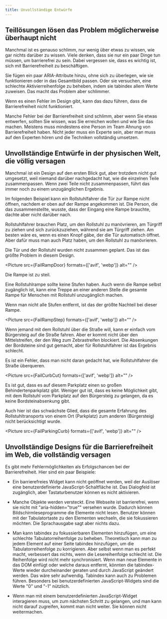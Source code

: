 ```yaml
---
title: Unvollständige Entwürfe
---
```




## Teillösungen lösen das Problem möglicherweise überhaupt nicht

Manchmal ist es genauso schlimm, nur wenig über etwas zu wissen, wie gar nichts darüber zu wissen. Viele denken, dass sie nur ein
paar Dinge tun müssen, um barrierefrei zu sein. Dabei vergessen sie, dass es wichtig ist, sich mit Barrierefreiheit zu beschäftigen.

Sie fügen ein paar ARIA-Attribute hinzu, ohne sich zu überlegen, wie sie funktionieren oder in das Gesamtbild passen. Oder sie
versuchen, eine schlechte Aktivierreihenfolge zu beheben, indem sie tabindex allem Werte zuweisen. Das macht das Problem aber
schlimmer.

Wenn es einen Fehler im Design gibt, kann das dazu führen, dass die Barrierefreiheit nicht funktioniert.

Manche Fehler bei der Barrierefreiheit sind schlimm, aber wenn Sie etwas entwerfen, sollten Sie wissen, was Sie erreichen wollen und
wie Sie das machen. Meistens muss mindestens eine Person im Team Ahnung von Barrierefreiheit haben. Nicht jeder muss ein Experte sein,
aber man muss auf den Experten hören und die Techniken vollständig umsetzen.

## Unvollständige Entwürfe in der physischen Welt, die völlig versagen

Manchmal ist ein Design auf den ersten Blick gut, aber trotzdem nicht gut umgesetzt, weil niemand darüber nachgedacht hat, wie die
einzelnen Teile zusammenpassen. Wenn zwei Teile nicht zusammenpassen, führt das immer noch zu einem unzugänglichen Ergebnis.

<Aside type="danger" title="Schlechtes Beispiel: Türen, die Rollstuhlrampen blockieren">
  Im folgenden Beispiel kann ein Rollstuhlfahrer die Tür zur Rampe nicht öffnen, nachdem er oben auf der Rampe angekommen ist. Die
  Person, die das zusammenstellte, wusste, dass der Eingang eine Rampe brauchte, dachte aber nicht darüber nach.

  Rollstuhlfahrer brauchen Platz, um den Rollstuhl zu manövrieren, am Türgriff zu ziehen und sich zurückzuziehen, während sie am
  Türgriff ziehen. Am besten wäre es, wenn es einen Knopf gäbe, der die Tür automatisch öffnet. Aber dafür muss man auch Platz haben,
  um den Rollstuhl zu manövrieren.

  Die Tür und der Rollstuhl wurden nicht zusammen geplant. Das ist das größte Problem in diesem Design.

  <Picture src={FailRampDoor} formats={['avif', 'webp']} alt="" />

  Die Rampe ist zu steil.
</Aside>

<Aside type="danger" title="Schlechtes Beispiel: Rampen, die zu Stufen führen">
  Eine Rollstuhlrampe sollte keine Stufen haben. Auch wenn die Rampe selbst zugänglich ist, kann eine Treppe an einer anderen Stelle
  die gesamte Rampe für Menschen mit Rollstuhl unzugänglich machen.

  Wenn man nicht alle Stufen entfernt, ist das der größte Nachteil bei dieser Rampe.

  <Picture src={FailRampStep} formats={['avif', 'webp']} alt="" />
</Aside>

<Aside type="danger" title="Schlechtes Beispiel: Zebrastreifen mit einem Bordsteinschnitt auf dem Bürgersteig, aber nicht auf dem Mittelstreifen">
  Wenn jemand mit dem Rollstuhl über die Straße will, kann er einfach vom Bürgersteig auf die Straße fahren. Aber er kommt nicht über
  den Mittelstreifen, der den Weg zum Zebrastreifen blockiert. Die Absenkungen der Bordsteine sind gut gemacht, aber für
  Rollstuhlfahrer ist das Ergebnis schlecht.

  Es ist ein Fehler, dass man nicht daran gedacht hat, wie Rollstuhlfahrer die Straße überqueren.

  <Picture src={FailCurbCut} formats={['avif', 'webp']} alt="" />
</Aside>

<Aside type="danger" title="Schlechtes Beispiel: Behindertenparkplatz ohne Bordsteinabsenkungen">
  Es ist gut, dass es auf diesem Parkplatz einen so großen Behindertenparkplatz gibt. Weniger gut ist, dass es keine Möglichkeit gibt,
  mit dem Rollstuhl vom Parkplatz auf den Bürgersteig zu gelangen, da es keine Bordsteinabsenkung gibt.

  Auch hier ist das schwächste Glied, dass die gesamte Erfahrung des Rollstuhltransports von einem Ort (Parkplatz) zum anderen
  (Bürgersteig) nicht berücksichtigt wurde.

  <Picture src={FailParkingCurb} formats={['avif', 'webp']} alt="" />
</Aside>

## Unvollständige Designs für die Barrierefreiheit im Web, die vollständig versagen

Es gibt mehr Fehlermöglichkeiten als Erfolgschancen bei der Barrierefreiheit. Hier sind ein paar Beispiele:

- Ein barrierefreies Widget kann nicht geöffnet werden, weil der Auslöser eine benutzerdefinierte JavaScript-Schaltfläche ist. Das
  Dialogfeld ist zugänglich, aber Tastaturbenutzer können es nicht aktivieren.

- Manche Objekte werden versteckt. Eine Webseite ist barrierefrei, wenn sie nicht mit "aria-hidden="true"" versehen wurde. Dadurch
  können Bildschirmleseprogramme die Elemente nicht lesen. Benutzer können mit der Tabulatortaste zu den Elementen wechseln, die sie
  fokussieren möchten. Die Sprachausgabe sagt aber nichts dazu.

- Man kann tabindex zu fokussierbaren Elementen hinzufügen, um eine schlechte Tabulatorreihenfolge zu beheben. Theoretisch kann man
  zu jedem Element auf einer Seite tabindex hinzufügen, um die Tabulatorreihenfolge zu korrigieren. Aber selbst wenn man es perfekt
  macht, verbessert das nichts, wenn die Lesereihenfolge schlecht ist. Die Reihenfolge wird nicht mehr synchronisiert. Wenn man neue
  Elemente in das DOM einfügt oder welche daraus entfernt, könnten die tabindex-Werte wieder durcheinander geraten und durch JavaScript
  geändert werden. Das wäre sehr aufwendig. Tabindex kann auch zu Problemen führen. Besonders bei benutzerdefinierten JavaScript-Widgets
  sind die Werte "0" und "-1" nützlich.

- Wenn man mit einem benutzerdefinierten JavaScript-Widget interagieren muss, um zum nächsten Schritt zu gelangen, und man kann nicht
  darauf zugreifen, kommt man nicht weiter. Sie können nicht weitermachen.
